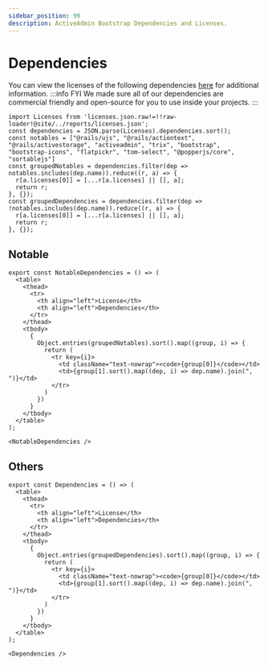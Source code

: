 ```yaml
---
sidebar_position: 99
description: ActiveAdmin Bootstrap Dependencies and Licenses.
---
```


# Dependencies

You can view the licenses of the following dependencies [here](https://choosealicense.com/licenses/) for additional information. 
:::info FYI
We made sure all of our dependencies are commercial friendly and open-source for you to use inside your projects.
:::

````mdx-code-block
import Licenses from 'licenses.json.raw!=!!raw-loader!@site/../reports/licenses.json';
const dependencies = JSON.parse(Licenses).dependencies.sort();
const notables = ["@rails/ujs", "@rails/actiontext", "@rails/activestorage", "activeadmin", "trix", "bootstrap", "bootstrap-icons", "flatpickr", "tom-select", "@popperjs/core", "sortablejs"]
const groupedNotables = dependencies.filter(dep => notables.includes(dep.name)).reduce((r, a) => {
  r[a.licenses[0]] = [...r[a.licenses] || [], a];
  return r;
}, {});
const groupedDependencies = dependencies.filter(dep => !notables.includes(dep.name)).reduce((r, a) => {
  r[a.licenses[0]] = [...r[a.licenses] || [], a];
  return r;
}, {});
````

## Notable
````mdx-code-block
export const NotableDependencies = () => (
  <table>
    <thead>
      <tr>
        <th align="left">License</th>
        <th align="left">Dependencies</th>
      </tr>
    </thead>
    <tbody>
      {
        Object.entries(groupedNotables).sort().map((group, i) => {
          return (
            <tr key={i}>
              <td className="text-nowrap"><code>{group[0]}</code></td>
              <td>{group[1].sort().map((dep, i) => dep.name).join(", ")}</td>
            </tr>
          )
        })
      }
    </tbody>
  </table>
);

<NotableDependencies />
````

## Others
````mdx-code-block
export const Dependencies = () => (
  <table>
    <thead>
      <tr>
        <th align="left">License</th>
        <th align="left">Dependencies</th>
      </tr>
    </thead>
    <tbody>
      {
        Object.entries(groupedDependencies).sort().map((group, i) => {
          return (
            <tr key={i}>
              <td className="text-nowrap"><code>{group[0]}</code></td>
              <td>{group[1].sort().map((dep, i) => dep.name).join(", ")}</td>
            </tr>
          )
        })
      }
    </tbody>
  </table>
);

<Dependencies />
````